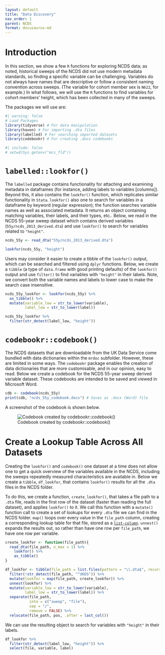 ```yaml
---
layout: default
title: "Data Discovery"
nav_order: 1
parent: NCDS
format: docusaurus-md
---
```


# Introduction

In this section, we show a few `R` functions for exploring NCDS data; as noted, historical sweeps of the NCDS did not use modern metadata standards, so finding a specific variable can be challenging. Variables do not always have names that are descriptive or follow a consistent naming convention across sweeps. (The variable for cohort member sex is `N622`, for example.) In what follows, we will use the `R` functions to find variables for cohort members' height, which has been collected in many of the sweeps.

The packages we will use are:

```r
#| warning: false
# Load Packages
library(tidyverse) # For data manipulation
library(haven) # For importing .dta files
library(labelled) # For searching imported datasets
library(codebookr) # For creating .docx codebooks
```

```r
#| include: false
# setwd(Sys.getenv("mcs_fld"))
```

# `labelled::lookfor()`

The `labelled` package contains functionality for attaching and examining metadata in dataframes (for instance, adding labels to variables [columns]). Beyond this, it also contains the `lookfor()` function, which replicates similar functionality in `Stata`. `lookfor()` also one to search for variables in a dataframe by keyword (regular expression); the function searches variable names as well as associated metadata. It returns an object containing matching variables, their labels, and their types, etc.. Below, we read in the NCDS 55-year sweep dataset which contains derived variables (`55y/ncds_2013_derived.dta`) and use `lookfor()` to search for variables related to `"height"`.

```r
ncds_55y <- read_dta("55y/ncds_2013_derived.dta")

lookfor(ncds_55y, "height")
```

Users may consider it easier to create a tibble of the `lookfor()` output, which can be searched and filtered using `dplyr` functions. Below, we create a `tibble` (a type of `data.frame` with good printing defaults) of the `lookfor()` output and use `filter()` to find variables with `"height"` in their labels. Note, we convert both the variable names and labels to lower case to make the search case insensitive.

```r
ncds_55y_lookfor <- lookfor(ncds_55y) %>%
  as_tibble() %>%
  mutate(variable_low = str_to_lower(variable),
         label_low = str_to_lower(label))

ncds_55y_lookfor %>%
  filter(str_detect(label_low, "height"))
```


# `codebookr::codebook()`

The NCDS datasets that are downloadable from the UK Data Service come bundled with data dictionaries within the `mrdoc` subfolder. However, these are limited in some ways. The `codebookr` package enables the creation of data dictionaries that are more customisable, and in our opinion, easy to read. Below we create a codebook for the NCDS 55-year sweep derived variable dataset. These codebooks are intended to be saved and viewed in Microsoft Word.


```r
cdb <- codebook(ncds_55y)
print(cdb, "ncds_55y_codebook.docx") # Saves as .docx (Word) file
```

A screenshot of the codebook is shown below.

![Codebook created by codebookr::codebook()](../images/ncds-data_discovery.png)

# Create a Lookup Table Across All Datasets

Creating the `lookfor()` and `codebook()` one dataset at a time does not allow one to get a quick overview of the variables available in the NCDS, including the sweeps repeatedly measured characteristics are available in. Below we create a `tibble`, `df_lookfor`, that contains `lookfor()` results for all the `.dta` files in the NCDS folder.

To do this, we create a function, `create_lookfor()`, that takes a file path to a `.dta` file, reads in the first row of the dataset (faster than reading the full dataset), and applies `lookfor()` to it. We call this function with a `mutate()` function call to create a set of lookups for every `.dta` file we can find in the NCDS folder. `map()` loops over every value in the `file_path` column, creating a corresponding lookup table for that file, stored as a [`list-column`](https://r4ds.hadley.nz/rectangling.html#list-columns). `unnest()` expands the results out, so rather than have one row per `file_path`, we have one row per variable.

```r
create_lookfor <- function(file_path){
  read_dta(file_path, n_max = 1) %>%
    lookfor() %>%
    as_tibble()
}

df_lookfor <- tibble(file_path = list.files(pattern = "\\.dta$", recursive = TRUE)) %>%
  filter(!str_detect(file_path, "^UKDS")) %>%
  mutate(lookfor = map(file_path, create_lookfor)) %>%
  unnest(lookfor) %>%
  mutate(variable_low = str_to_lower(variable),
         label_low = str_to_lower(label)) %>%
  separate(file_path, 
           into = c("sweep", "file"), 
           sep = "/", 
           remove = FALSE) %>% 
  relocate(file_path, pos, .after = last_col())
```

We can use the resulting object to search for variables with `"height"` in their labels.

```r
df_lookfor %>%
  filter(str_detect(label_low, "height")) %>%
  select(file, variable, label)
```